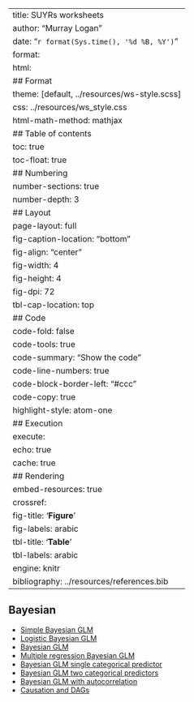 
---
title: SUYRs worksheets 
author: "Murray Logan"
date: "`r format(Sys.time(), '%d %B, %Y')`"
format: 
  html:
    ## Format
    theme: [default, ../resources/ws-style.scss]
    css: ../resources/ws_style.css
    html-math-method: mathjax
    ## Table of contents
    toc: true
    toc-float: true
    ## Numbering
    number-sections: true
    number-depth: 3
    ## Layout
    page-layout: full
    fig-caption-location: "bottom"
    fig-align: "center"
    fig-width: 4
    fig-height: 4
    fig-dpi: 72
    tbl-cap-location: top
    ## Code
    code-fold: false
    code-tools: true
    code-summary: "Show the code"
    code-line-numbers: true
    code-block-border-left: "#ccc"
    code-copy: true
    highlight-style: atom-one
    ## Execution
    execute:
      echo: true
      cache: true
    ## Rendering
    embed-resources: true
crossref:
  fig-title: '**Figure**'
  fig-labels: arabic
  tbl-title: '**Table**'
  tbl-labels: arabic
engine: knitr
bibliography: ../resources/references.bib
---

## Bayesian

- [Simple Bayesian GLM](bglm_example1.html)
- [Logistic Bayesian GLM](bglm_example2.html)
- [Bayesian GLM](bglm_example3.html)
- [Multiple regression Bayesian GLM](bglm_example4.html)
- [Bayesian GLM single categorical predictor](bglm_example5.html)
- [Bayesian GLM two categorical predictors](bglm_example6.html)
- [Bayesian GLM with autocorrelation](bglm_example7.html)
- [Causation and DAGs](bglm_example8.html)
